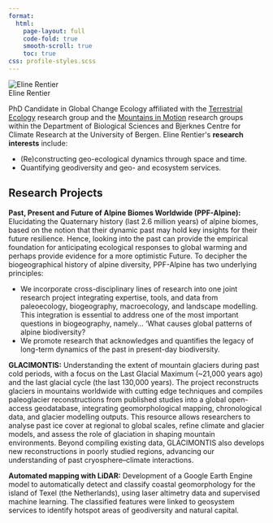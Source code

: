 ```yaml
---
format:
  html:
    page-layout: full
    code-fold: true
    smooth-scroll: true
    toc: true
css: profile-styles.scss
---
```


<!-- load Bootstrap Icons once (for the social icons) -->
<link rel="stylesheet" href="https://cdn.jsdelivr.net/npm/bootstrap-icons@1.11.3/font/bootstrap-icons.css">

```{=html}
<div class="profile-container">
  <!-- Profile Photo Section -->
  <div class="profile-photo-section">
    <img src="img/eline.jpg" alt="Eline Rentier" class="profile-image">
   
   <div class="profile-social">
      <a href="eline.rentier@uib.no" aria-label="Email"><i class="bi bi-envelope-fill"></i></a>
      <a href="https://scholar.google.com/citations?user=dOKbp8MAAAAJ&hl=nl" target="_blank" rel="noopener" aria-label="Google Scholar"><i class="bi bi-mortarboard-fill"></i></a>
      <a href="https://orcid.org/0000-0001-6234-1300" target="_blank" rel="noopener" aria-label="ORCID"><i class="bi bi-person-badge"></i></a>
      <a href="https://www.linkedin.com/in/elinerentier" target="_blank" rel="noopener" aria-label="LinkedIn"><i class="bi bi-linkedin"></i></a>
      <a href="https://www4.uib.no/finn-ansatte/Eline.Rentier" target="_blank" rel="noopener" aria-label="Website"><i class="bi bi-globe2"></i></a>
      <a href="https://github.com/ERentier" target="_blank" rel="noopener" aria-label="Website"><i class="bi bi-globe2"></i></a>
    </div>
  </div>

  <!-- Main Content Section -->
  <div class="profile-content">
    <!-- Profile Header -->
    <div class="profile-header">
      <div class="profile-name">Eline Rentier</div>
    </div>
    
    <!-- Profile Description -->
    <div class="profile-description">
      <p>PhD Candidate in Global Change Ecology affiliated with the <a href="https://w4.uib.no/en/research/research-groups/terrestrial-ecology">Terrestrial Ecology</a> research group and the <a href="https://mountainsinmotion.w.uib.no/">Mountains in Motion</a> research groups within the Department of Biological Sciences and Bjerknes Centre for Climate Research at the University of Bergen. Eline Rentier's <strong>research interests</strong> include:</p>
      
      <ul class="mb-0">
        <li>(Re)constructing geo-ecological dynamics through space and time.</li>
        <li>Quantifying geodiversity and geo- and ecosystem services.</li>
      </ul>
    </div>

    <!-- Research Projects Section -->
    <div class="page-header">
      <h2>Research Projects</h2>
    </div>

    <div class="members-background-box">
      <p><strong>Past, Present and Future of Alpine Biomes Worldwide (PPF-Alpine):</strong> Elucidating the Quaternary history (last 2.6 million years) of alpine biomes, based on the notion that their dynamic past may hold key insights for their future resilience. Hence, looking into the past can provide the empirical foundation for anticipating ecological responses to global warming and perhaps provide evidence for a more optimistic Future. To decipher the biogeographical history of alpine diversity, PPF-Alpine has two underlying principles:</p>
      <ul class="mb-0">
        <li>We incorporate cross-disciplinary lines of research into one joint research project integrating expertise, tools, and data from paleoecology, biogeography, macroecology, and landscape modelling. This integration is essential to address one of the most important questions in biogeography, namely… ‘What causes global patterns of alpine biodiversity?
        <li>We promote research that acknowledges and quantifies the legacy of long-term dynamics of the past in present-day biodiversity.
      </ul>
    </div>

    <div class="members-background-box">
      <p><strong>GLACIMONTIS:</strong> Understanding the extent of mountain glaciers during past cold periods, with a focus on the Last Glacial Maximum (~21,000 years ago) and the last glacial cycle (the last 130,000 years). The project reconstructs glaciers in mountains worldwide with cutting edge techniques and compiles paleoglacier reconstructions from published studies into a global open-access geodatabase, integrating geomorphological mapping, chronological data, and glacier modelling outputs. This resource allows researchers to analyse past ice cover at regional to global scales, refine climate and glacier models, and assess the role of glaciation in shaping mountain environments. Beyond compiling existing data, GLACIMONTIS also develops new reconstructions in poorly studied regions, advancing our understanding of past cryosphere–climate interactions.</p>
    </div>

    <div class="members-background-box">
      <p><strong>Automated mapping with LiDAR:</strong> Development of a Google Earth Engine model to automatically detect and classify coastal geomorphology for the island of Texel (the Netherlands), using laser altimetry data and supervised machine learning. The classified features were linked to geosystem services to identify hotspot areas of geodiversity and natural capital.</p>
    </div>
  </div>
</div>
```

